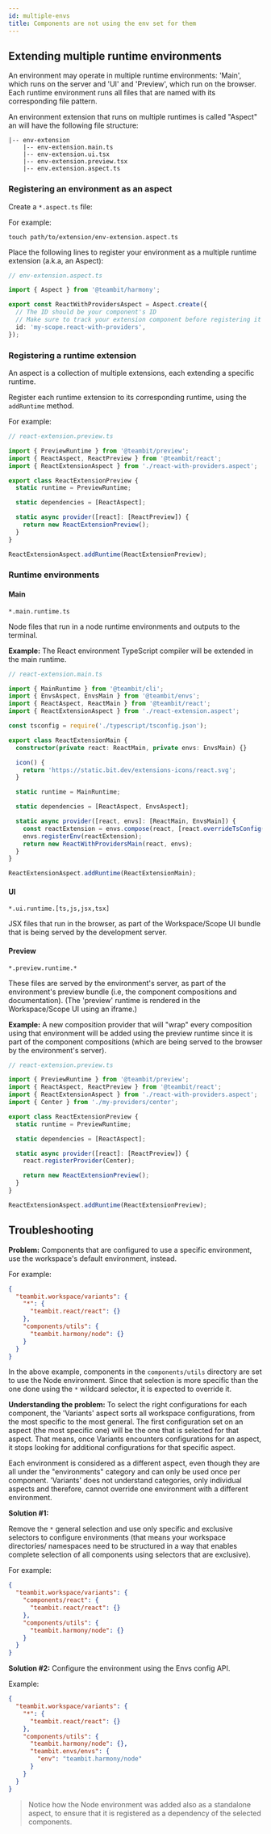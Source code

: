 ```yaml
---
id: multiple-envs
title: Components are not using the env set for them
---
```



## Extending multiple runtime environments

An environment may operate in multiple runtime environments: 'Main', which runs on the server and 'UI' and 'Preview', which run on the browser.
Each runtime environment runs all files that are named with its corresponding file pattern.

An environment extension that runs on multiple runtimes is called "Aspect" an will have the following file structure:

```
|-- env-extension
    |-- env-extension.main.ts
    |-- env-extension.ui.tsx
    |-- env-extension.preview.tsx
    |-- env.extension.aspect.ts
```

### Registering an environment as an aspect

Create a `*.aspect.ts` file:

For example:

```shell
touch path/to/extension/env-extension.aspect.ts
```

Place the following lines to register your environment as a multiple runtime extension (a.k.a, an Aspect):

```ts
// env-extension.aspect.ts

import { Aspect } from '@teambit/harmony';

export const ReactWithProvidersAspect = Aspect.create({
  // The ID should be your component's ID
  // Make sure to track your extension component before registering it as an Aspect
  id: 'my-scope.react-with-providers',
});
```

### Registering a runtime extension

An aspect is a collection of multiple extensions, each extending a specific runtime.

Register each runtime extension to its corresponding runtime, using the `addRuntime` method.

For example:

```typescript
// react-extension.preview.ts

import { PreviewRuntime } from '@teambit/preview';
import { ReactAspect, ReactPreview } from '@teambit/react';
import { ReactExtensionAspect } from './react-with-providers.aspect';

export class ReactExtensionPreview {
  static runtime = PreviewRuntime;

  static dependencies = [ReactAspect];

  static async provider([react]: [ReactPreview]) {
    return new ReactExtensionPreview();
  }
}

ReactExtensionAspect.addRuntime(ReactExtensionPreview);
```

### Runtime environments

#### Main

`*.main.runtime.ts`

Node files that run in a node runtime environments and outputs to the terminal.

**Example:**
The React environment TypeScript compiler will be extended in the main runtime.

```typescript
// react-extension.main.ts

import { MainRuntime } from '@teambit/cli';
import { EnvsAspect, EnvsMain } from '@teambit/envs';
import { ReactAspect, ReactMain } from '@teambit/react';
import { ReactExtensionAspect } from './react-extension.aspect';

const tsconfig = require('./typescript/tsconfig.json');

export class ReactExtensionMain {
  constructor(private react: ReactMain, private envs: EnvsMain) {}

  icon() {
    return 'https://static.bit.dev/extensions-icons/react.svg';
  }

  static runtime = MainRuntime;

  static dependencies = [ReactAspect, EnvsAspect];

  static async provider([react, envs]: [ReactMain, EnvsMain]) {
    const reactExtension = envs.compose(react, [react.overrideTsConfig(tsconfig)]);
    envs.registerEnv(reactExtension);
    return new ReactWithProvidersMain(react, envs);
  }
}

ReactExtensionAspect.addRuntime(ReactExtensionMain);
```

#### UI

`*.ui.runtime.[ts,js,jsx,tsx]`

JSX files that run in the browser, as part of the Workspace/Scope UI bundle that is being served by the development server.

#### Preview

`*.preview.runtime.*`

These files are served by the environment's server, as part of the environment's preview bundle (i.e, the component compositions and documentation).
(The 'preview' runtime is rendered in the Workspace/Scope UI using an iframe.)

**Example:**
A new composition provider that will "wrap" every composition using that environment will be added using the preview runtime since it is part of the component compositions (which are being served to the browser by the environment's server).

```typescript
// react-extension.preview.ts

import { PreviewRuntime } from '@teambit/preview';
import { ReactAspect, ReactPreview } from '@teambit/react';
import { ReactExtensionAspect } from './react-with-providers.aspect';
import { Center } from './my-providers/center';

export class ReactExtensionPreview {
  static runtime = PreviewRuntime;

  static dependencies = [ReactAspect];

  static async provider([react]: [ReactPreview]) {
    react.registerProvider(Center);

    return new ReactExtensionPreview();
  }
}

ReactExtensionAspect.addRuntime(ReactExtensionPreview);
```

## Troubleshooting

**Problem:** Components that are configured to use a specific environment, use the workspace's default environment, instead.

For example:

```json
{
  "teambit.workspace/variants": {
    "*": {
      "teambit.react/react": {}
    },
    "components/utils": {
      "teambit.harmony/node": {}
    }
  }
}
```

In the above example, components in the `components/utils` directory are set to use the Node environment.
Since that selection is more specific than the one done using the `*` wildcard selector, it is expected to override it.

**Understanding the problem:**
To select the right configurations for each component, the 'Variants' aspect sorts all workspace configurations, from the most specific to the most general.
The first configuration set on an aspect (the most specific one) will be the one that is selected for that aspect.
That means, once Variants encounters configurations for an aspect, it stops looking for additional configurations for that specific aspect.

Each environment is considered as a different aspect, even though they are all under the "environments" category and can only be used once per component.
'Variants' does not understand categories, only individual aspects and therefore, cannot override one environment with a different environment.

**Solution #1:**

Remove the `*` general selection and use only specific and exclusive selectors to configure environments
(that means your workspace directories/ namespaces need to be structured in a way that enables complete selection of all components using selectors that are exclusive).

For example:

```json
{
  "teambit.workspace/variants": {
    "components/react": {
      "teambit.react/react": {}
    },
    "components/utils": {
      "teambit.harmony/node": {}
    }
  }
}
```

**Solution #2:**
Configure the environment using the Envs config API.

Example:

```json
{
  "teambit.workspace/variants": {
    "*": {
      "teambit.react/react": {}
    },
    "components/utils": {
      "teambit.harmony/node": {},
      "teambit.envs/envs": {
        "env": "teambit.harmony/node"
      }
    }
  }
}
```

> Notice how the Node environment was added also as a standalone aspect, to ensure that it is registered as a dependency of the selected components.
